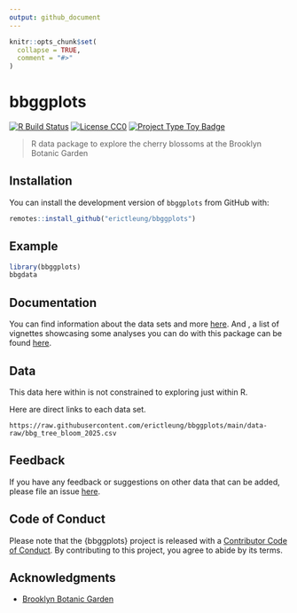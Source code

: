 ```yaml
---
output: github_document
---
```


<!-- README.md is generated from README.Rmd. Please edit that file -->

```r
knitr::opts_chunk$set(
  collapse = TRUE,
  comment = "#>"
)
```

# bbggplots

<!-- badges: start -->
[![R Build Status](https://github.com/erictleung/bbggplots/actions/workflows/R-CMD-check.yml/badge.svg)](https://github.com/erictleung/bbggplots/actions/workflows/R-CMD-check.yml)
[![License CC0](https://img.shields.io/cran/l/pixarfilms)](https://img.shields.io/cran/l/pixarfilms)
[![Project Type Toy Badge](https://img.shields.io/badge/project%20type-toy-blue)](https://project-types.github.io/#toy)
<!-- badges: end -->

> R data package to explore the cherry blossoms at the Brooklyn Botanic Garden

## Installation

You can install the development version of `bbggplots` from GitHub with:

```r
remotes::install_github("erictleung/bbggplots")
```

## Example

```r
library(bbggplots)
bbgdata
```

## Documentation

You can find information about the data sets and more
[here](https://erictleung.com/bbggplots/).
And , a list of vignettes showcasing some analyses you can do with this package
can be found [here](https://erictleung.com/bbggplots/articles/).


## Data

This data here within is not constrained to exploring just within R.

Here are direct links to each data set.

```
https://raw.githubusercontent.com/erictleung/bbggplots/main/data-raw/bbg_tree_bloom_2025.csv
```

## Feedback

If you have any feedback or suggestions on other data that can be added, please
file an issue [here](https://github.com/erictleung/bbggplots/issues).


## Code of Conduct

Please note that the {bbggplots} project is released with a
[Contributor Code of Conduct](https://contributor-covenant.org/version/2/0/CODE_OF_CONDUCT.html).
By contributing to this project, you agree to abide by its terms.

## Acknowledgments

- [Brooklyn Botanic Garden](https://bbg.org/)
